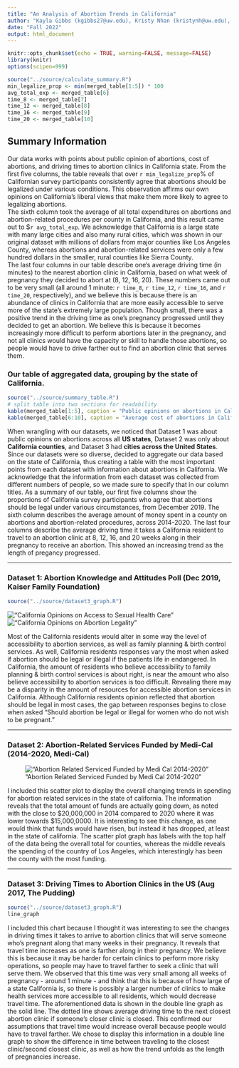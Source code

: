 ```yaml
---
title: "An Analysis of Abortion Trends in California"
author: "Kayla Gibbs (kgibbs27@uw.edu), Kristy Nhan (kristynh@uw.edu), Elizabeth Luna-Santos (elunas1@uw.edu)"
date: "Fall 2022"
output: html_document
---
```


```r
knitr::opts_chunk$set(echo = TRUE, warning=FALSE, message=FALSE)
library(knitr)
options(scipen=999)
```


```r
source("../source/calculate_summary.R")
min_legalize_prop <- min(merged_table[1:5]) * 100
avg_total_exp <- merged_table[6]
time_8 <- merged_table[7]
time_12 <- merged_table[8]
time_16 <- merged_table[9]
time_20 <- merged_table[10]
```

## Summary Information
Our data works with points about public opinion of abortions, cost of abortions, and driving times to abortion clinics in California state. From the first five columns, the table reveals that over `r min_legalize_prop`% of Californian survey participants consistently agree that abortions should be legalized under various conditions. This observation affirms our own opinions on California's liberal views that make them more likely to agree to legalizing abortions. <br> The sixth column took the average of all total expenditures on abortions and abortion-related procedures per county in California, and this result came out to $`r avg_total_exp`. We acknowledge that California is a large state with many large cities and also many rural cities, which was shown in our original dataset with millions of dollars from major counties like Los Angeles County, whereas abortions and abortion-related services were only a few hundred dollars in the smaller, rural counties like Sierra County. <br> The last four columns in our table describe one's average driving time (in minutes) to the nearest abortion clinic in California, based on what week of pregnancy they decided to abort at (8, 12, 16, 20). These numbers came out to be very small (all around 1 minute: `r time_8`, `r time_12`, `r time_16`, and `r time_20`, respectively), and we believe this is because there is an abundance of clinics in California that are more easily accessible to serve more of the state's extremely large population. Though small, there was a positive trend in the driving time as one's pregnancy progressed until they decided to get an abortion. We believe this is because it becomes increasingly more difficult to perform abortions later in the pregnancy, and not all clinics would have the capacity or skill to handle those abortions, so people would have to drive farther out to find an abortion clinic that serves them. 


### Our table of aggregated data, grouping by the state of California.  
```r
source("../source/summary_table.R")
# split table into two sections for readability
kable(merged_table[1:5], caption = "Public opinions on abortions in California: proportions in favor of legalizing")
kable(merged_table[6:10], caption = "Average cost of abortions in California and average driving times to abortion clinics")
```
When wrangling with our datasets, we noticed that Dataset 1 was about public opinions on abortions across all **US states**, Dataset 2 was only about **California counties**, and Dataset 3 had **cities across the United States**. Since our datasets were so diverse, decided to aggregate our data based on the state of California, thus creating a table with the most important points from each dataset with information about abortions in California. We acknowledge that the information from each dataset was collected from different numbers of people, so we made sure to specify that in our column titles. As a summary of our table, our first five columns show the proportions of California survey participants who agree that abortions should be legal under various circumstances, from December 2019. The sixth column describes the average amount of money spent in a county on abortions and abortion-related procedures, across 2014-2020. The last four columns describe the average driving time it takes a California resident to travel to an abortion clinic at 8, 12, 16, and 20 weeks along in their pregnancy to receive an abortion. This showed an increasing trend as the length of pregancy progressed. 

---

### Dataset 1: Abortion Knowledge and Attitudes Poll (Dec 2019, Kaiser Family Foundation)
```r
source("../source/dataset3_graph.R")

```
!["California Opinions on Access to Sexual Health Care"](../docs/Rplot06.png)
!["California Opinions on Abortion Legality"](../docs/finalplot6.png)

Most of the California residents would alter in some way the level of accessibility to abortion services, as well as family planning & birth control services. As well, California residents responses vary the most when asked if abortion should be legal or illegal if the patients life in endangered. In California, the amount of residents who believe accessibility to family planning & birth control services is about right, is near the amount who also believe accessibility to abortion services is too difficult. Revealing there may be a disparity in the amount of resources for accessible abortion services in California. Although California residents opinion reflected that abortion should be legal in most cases, the gap between responses begins to close when asked “Should abortion be legal or illegal for women who do not wish to be pregnant.”

---

### Dataset 2: Abortion-Related Services Funded by Medi-Cal (2014-2020, Medi-Cal)
 
!["Abortion Related Serviced Funded by Medi Cal 2014-2020"](../docs/dataset2.jpg)

I included this scatter plot to display the overall changing trends in spending for abortion related services in the state of california. The information reveals that the total amount of funds are actually going down, as noted with the close to $20,000,000 in 2014 compared to 2020 where it was lower towards $15,000,0000. It is interesting to see this change, as one would think that funds would have risen, but instead it has dropped, at least in the state of california. 
The scatter plot graph has labels with the top half of the data being the overall total for counties, whereas the middle reveals the spending of the country of Los Angeles, which interestingly has been the county with the most funding. 
 
---
 
### Dataset 3: Driving Times to Abortion Clinics in the US (Aug 2017, The Pudding)
```r
source("../source/dataset3_graph.R")
line_graph
```
I included this chart because I thought it was interesting to see the changes in driving times it takes to arrive to abortion clinics that will serve someone who's pregnant along that many weeks in their pregnancy. It reveals that travel time increases as one is farther along in their pregnancy. We believe this is because it may be harder for certain clinics to perform more risky operations, so people may have to travel farther to seek a clinic that will serve them. We observed that this time was very small among all weeks of pregnancy - around 1 minute - and think that this is because of how large of a state California is, so there is possibly a larger number of clinics to make health services more accessible to all residents, which would decrease travel time. The aforementioned data is shown in the double line graph as the solid line. The dotted line shows average driving time to the next closest abortion clinic if someone's closer clinic is closed. This confirmed our assumptions that travel time would increase overall because people would have to travel farther. We chose to display this information in a double line graph to show the difference in time between traveling to the closest clinic/second closest clinic, as well as how the trend unfolds as the length of pregnancies increase. 
